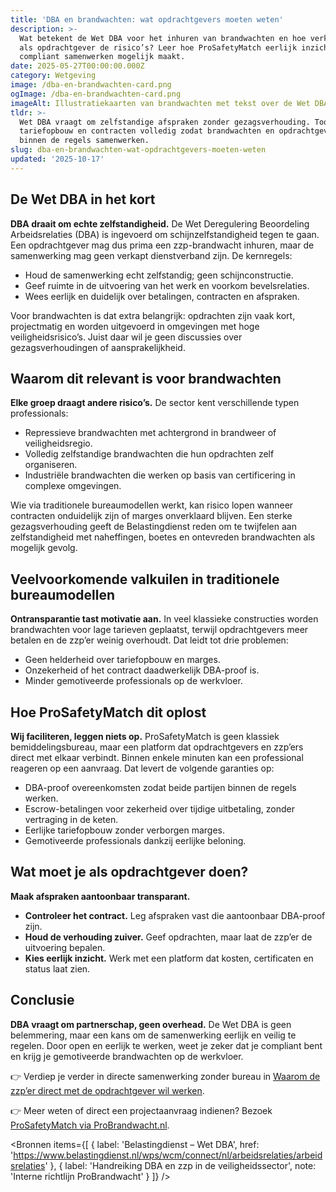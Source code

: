 ```yaml
---
title: 'DBA en brandwachten: wat opdrachtgevers moeten weten'
description: >-
  Wat betekent de Wet DBA voor het inhuren van brandwachten en hoe verklein je
  als opdrachtgever de risico’s? Leer hoe ProSafetyMatch eerlijk inzicht en
  compliant samenwerken mogelijk maakt.
date: 2025-05-27T00:00:00.000Z
category: Wetgeving
image: /dba-en-brandwachten-card.png
ogImage: /dba-en-brandwachten-card.png
imageAlt: Illustratiekaarten van brandwachten met tekst over de Wet DBA
tldr: >-
  Wet DBA vraagt om zelfstandige afspraken zonder gezagsverhouding. Toon
  tariefopbouw en contracten volledig zodat brandwachten en opdrachtgevers
  binnen de regels samenwerken.
slug: dba-en-brandwachten-wat-opdrachtgevers-moeten-weten
updated: '2025-10-17'
---
```



## De Wet DBA in het kort

**DBA draait om echte zelfstandigheid.** De Wet Deregulering Beoordeling Arbeidsrelaties (DBA) is ingevoerd om schijnzelfstandigheid tegen te gaan. Een opdrachtgever mag dus prima een zzp-brandwacht inhuren, maar de samenwerking mag geen verkapt dienstverband zijn. De kernregels:

- Houd de samenwerking echt zelfstandig; geen schijnconstructie.
- Geef ruimte in de uitvoering van het werk en voorkom bevelsrelaties.
- Wees eerlijk en duidelijk over betalingen, contracten en afspraken.

Voor brandwachten is dat extra belangrijk: opdrachten zijn vaak kort, projectmatig en worden uitgevoerd in omgevingen met hoge veiligheidsrisico’s. Juist daar wil je geen discussies over gezagsverhoudingen of aansprakelijkheid.

## Waarom dit relevant is voor brandwachten

**Elke groep draagt andere risico’s.** De sector kent verschillende typen professionals:

- Repressieve brandwachten met achtergrond in brandweer of veiligheidsregio.
- Volledig zelfstandige brandwachten die hun opdrachten zelf organiseren.
- Industriële brandwachten die werken op basis van certificering in complexe omgevingen.

Wie via traditionele bureaumodellen werkt, kan risico lopen wanneer contracten onduidelijk zijn of marges onverklaard blijven. Een sterke gezagsverhouding geeft de Belastingdienst reden om te twijfelen aan zelfstandigheid met naheffingen, boetes en ontevreden brandwachten als mogelijk gevolg.

## Veelvoorkomende valkuilen in traditionele bureaumodellen

**Ontransparantie tast motivatie aan.** In veel klassieke constructies worden brandwachten voor lage tarieven geplaatst, terwijl opdrachtgevers meer betalen en de zzp’er weinig overhoudt. Dat leidt tot drie problemen:

- Geen helderheid over tariefopbouw en marges.
- Onzekerheid of het contract daadwerkelijk DBA-proof is.
- Minder gemotiveerde professionals op de werkvloer.

## Hoe ProSafetyMatch dit oplost

**Wij faciliteren, leggen niets op.** ProSafetyMatch is geen klassiek bemiddelingsbureau, maar een platform dat opdrachtgevers en zzp’ers direct met elkaar verbindt. Binnen enkele minuten kan een professional reageren op een aanvraag. Dat levert de volgende garanties op:

- DBA-proof overeenkomsten zodat beide partijen binnen de regels werken.
- Escrow-betalingen voor zekerheid over tijdige uitbetaling, zonder vertraging in de keten.
- Eerlijke tariefopbouw zonder verborgen marges.
- Gemotiveerde professionals dankzij eerlijke beloning.

## Wat moet je als opdrachtgever doen?

**Maak afspraken aantoonbaar transparant.**

- **Controleer het contract.** Leg afspraken vast die aantoonbaar DBA-proof zijn.
- **Houd de verhouding zuiver.** Geef opdrachten, maar laat de zzp’er de uitvoering bepalen.
- **Kies eerlijk inzicht.** Werk met een platform dat kosten, certificaten en status laat zien.

## Conclusie

**DBA vraagt om partnerschap, geen overhead.** De Wet DBA is geen belemmering, maar een kans om de samenwerking eerlijk en veilig te regelen. Door open en eerlijk te werken, weet je zeker dat je compliant bent en krijg je gemotiveerde brandwachten op de werkvloer.

👉 Verdiep je verder in directe samenwerking zonder bureau in [Waarom de zzp’er direct met de opdrachtgever wil werken](/blog/zzp-direct-met-opdrachtgever-wet-dba).

👉 Meer weten of direct een projectaanvraag indienen? Bezoek [ProSafetyMatch via ProBrandwacht.nl](https://www.probrandwacht.nl).

<Bronnen
  items={[
    { label: 'Belastingdienst – Wet DBA', href: 'https://www.belastingdienst.nl/wps/wcm/connect/nl/arbeidsrelaties/arbeidsrelaties' },
    { label: 'Handreiking DBA en zzp in de veiligheidssector', note: 'Interne richtlijn ProBrandwacht' }
  ]}
/>
